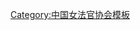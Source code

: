 {{Navbox
| name   = 中国女法官协会第三届理事会
| title  = [[中国女法官协会]]第三届理事会
| above  = 2003年12月－2008年12月
| bodyclass = hlist
| group1 = 会长
| list1  = [[王秀红]]
| group2 = 副会长
| list2  = 
* [[黑俊英]]
* [[张轩|张　轩]]
* [[韩云萍]]
| group3 = 
| list3  = 
| group4 = 
| list4  = 
| group5 = 
| list5  = 
| group6 = 
| list6  = 
}}<noinclude>
{{collapsible option}}
[[Category:中国女法官协会模板]]
</noinclude>